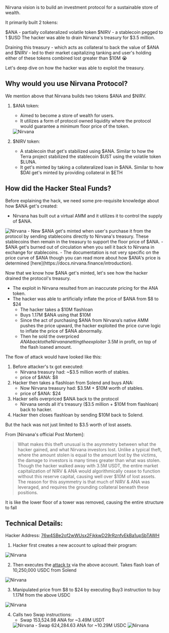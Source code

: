 
<Cover
  src="/covers/nirvana.png"
  alt="Nirvana"
  caption=""
/>

Nirvana vision is to build an investment protocol for a sustainable store of wealth.

It primarily built 2 tokens:

$ANA - partially collateralized volatile token
$NIRV - a stablecoin pegged to 1 $USD
The hacker was able to drain Nirvana's treasury for $3.5 million.

Draining this treasury - which acts as collateral to back the value of $ANA and $NIRV - led to their market capitalizing tanking and user's holding either of these tokens combined lost greater than $10M 😭

Let's deep dive on how the hacker was able to exploit the treasury.

## Why would you use Nirvana Protocol?
We mention above that Nirvana builds two tokens $ANA and $NIRV.
1. $ANA token:
    - Aimed to become a store of wealth for users.
    - It utilizes a form of protocol owned liquidity where the protocol would guarantee a minimum floor price of the token.
    <Image src="/content/nirvana/nirvana1.png" alt="Nirvana" width={500} height={500} className="mx-auto" />

2. $NIRV token:
    - A stablecoin that get's stabilized using $ANA. Similar to how the Terra project stabilized the stablecoin $UST using the volatile token $LUNA.
    - It get's minted by taking a collateralized loan in $ANA. Similar to how $DAI get's minted by providing collateral in $ETH

## How did the Hacker Steal Funds?

Before explaining the hack, we need some pre-requisite knowledge about how $ANA get's created:
- Nirvana has built out a virtual AMM and it utilizes it to control the supply of $ANA.
<Image src="/content/nirvana/nirvana2.png" alt="Nirvana" width={500} height={500} className="mx-auto" />
- New $ANA get's minted when user's purchase it from the protocol by sending stablecoins directly to Nirvana's treasury. These stablecoins then remain in the treasury to support the floor price of $ANA.
- $ANA get's burned out of circulation when you sell it back to Nirvana in exchange for stablecoins.
- The documentation is not very specific on the price curve of $ANA though you can read more about how $ANA's price is determined [here](https://docs.nirvana.finance/introduction).

Now that we know how $ANA get's minted, let's see how the hacker drained the protocol's treasury.
- The exploit in Nirvana resulted from an inaccurate pricing for the ANA token.
- The hacker was able to artificially inflate the price of $ANA from $8 to $24
    - The hacker takes a $10M flashloan
    - Buys 1.17M $ANA using that $10M
    - Since the act of purchasing $ANA from Nirvana’s native AMM pushes the price upward, the hacker exploited the price curve logic to inflate the price of $ANA abnormally.
    - Then he sold the overpriced $ANA back to the Nirvana netting the exploiter ~$3.5M in profit, on top of the flash loaned amount.

The flow of attack would have looked like this:

1. Before attacker's tx got executed:
    - Nirvana treasury had: ~$3.5 million worth of stables.
    - price of $ANA: $8
2. Hacker then takes a flashloan from Solend and buys ANA:
    - Now Nirvana treasury had: $3.5M + $10M worth of stables.
    - price of $ANA: $24
3. Hacker sells overpriced $ANA back to the protocol
    - Nirvana sends all it's treasury ($3.5 million + $10M from flashloan) back to hacker.
4. Hacker then closes flashloan by sending $10M back to Solend.

But the hack was not just limited to $3.5 worth of lost assets.

From [Nirvana's official Post Mortem]:
>What makes this theft unusual is the asymmetry between what the hacker gained, and what Nirvana investors lost. Unlike a typical theft, where the amount stolen is equal to the amount lost by the victims, the damage to investors is many times greater than what was stolen. Though the hacker walked away with 3.5M USDT, the entire market capitalization of NIRV & ANA would algorithmically cease to function without this reserve capital, causing well over $10M of lost assets. The reason for this asymmetry is that much of NIRV & ANA was leveraged, and requires the grounding collateral beneath these positions.

It is like the lower floor of a tower was removed, causing the entire structure to fall

## Technical Details:
Hacker Address: [76w4SBe2of2wWUsx2FjkkwD29rRznfvEkBa1upSbTAWH](https://solscan.io/account/76w4SBe2of2wWUsx2FjkkwD29rRznfvEkBa1upSbTAWH)
1. Hacker first creates a new account to upload their program:
<Image src="/content/nirvana/nirvana3.png" alt="Nirvana" width={500} height={500} className="mx-auto" />

2. Then executes the [attack tx](https://solana.fm/tx/LyUnvdY9KBQiVRFqmSzGUfCuPGqYX1xNHCWLWxWZ4MvgLcNis2Kui6T25Ayai5UzpTAFkSRSgriKb3pM8tAoeR5?cluster=mainnet-alpha) via the above account. Takes flash loan of 10,250,000 USDC from Solend
<Image src="/content/nirvana/nirvana4.png" alt="Nirvana" width={500} height={500} className="mx-auto" />

3. Manipulated price from $8 to $24 by executing Buy3 instruction to buy 1.17M from the above USDC
<Image src="/content/nirvana/nirvana5.png" alt="Nirvana" width={500} height={500} className="mx-auto" />

4. Calls two Swap instructions:
    - Swap 153,524.98 ANA for ~3.49M USDT
    <Image src="/content/nirvana/nirvana6.png" alt="Nirvana" width={500} height={500} className="mx-auto" />
    - Swap 624,284.63 ANA for ~10.29M USDC
    <Image src="/content/nirvana/nirvana7.png" alt="Nirvana" width={500} height={500} className="mx-auto" />